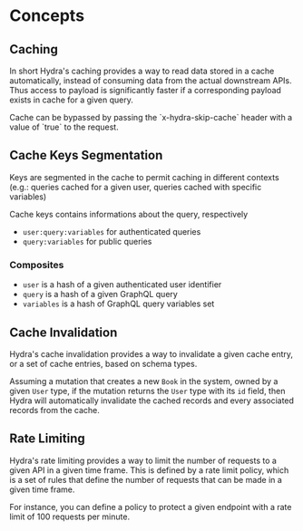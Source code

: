 
# Concepts

## Caching

In short Hydra's caching provides a way to read data stored in a cache automatically, instead of consuming data from the actual downstream APIs.
Thus access to payload is significantly faster if a corresponding payload exists in cache for a given query.

<Callout type="info" emoji="ℹ️">
  Cache can be bypassed by passing the `x-hydra-skip-cache` header with a value of `true` to the request.
</Callout>

## Cache Keys Segmentation

Keys are segmented in the cache to permit caching in different contexts (e.g.: queries cached for a given user, queries cached with specific variables)

Cache keys contains informations about the query, respectively

- `user:query:variables` for authenticated queries
- `query:variables` for public queries

### Composites

- `user` is a hash of a given authenticated user identifier
- `query` is a hash of a given GraphQL query
- `variables` is a hash of GraphQL query variables set

## Cache Invalidation

Hydra's cache invalidation provides a way to invalidate a given cache entry, or a set of cache entries, based on schema types.

Assuming a mutation that creates a new `Book` in the system, owned by a given `User` type, if the mutation returns the `User` type with its `id` field, then Hydra will automatically invalidate the cached records and every associated records from the cache.

## Rate Limiting

Hydra's rate limiting provides a way to limit the number of requests to a given API in a given time frame.
This is defined by a rate limit policy, which is a set of rules that define the number of requests that can be made in a given time frame.

For instance, you can define a policy to protect a given endpoint with a rate limit of 100 requests per minute.
